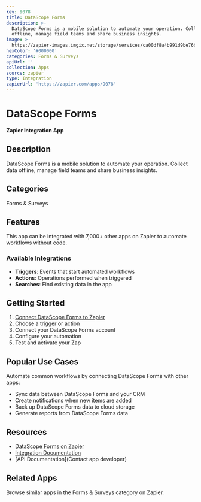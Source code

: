 ```yaml
---
key: 9078
title: DataScope Forms
description: >-
  DataScope Forms is a mobile solution to automate your operation. Collect data
  offline, manage field teams and share business insights.
image: >-
  https://zapier-images.imgix.net/storage/services/ca00df8a4b991d9be76b48693df35da8.png?auto=format%2Ccompress&ixlib=python-3.0.0&q=50
hexColor: '#000000'
categories: Forms & Surveys
apiUrl: ''
collection: Apps
source: zapier
type: Integration
zapierUrl: 'https://zapier.com/apps/9078'
---
```

# DataScope Forms

**Zapier Integration App**

## Description

DataScope Forms is a mobile solution to automate your operation. Collect data offline, manage field teams and share business insights.

## Categories

Forms & Surveys

## Features

This app can be integrated with 7,000+ other apps on Zapier to automate workflows without code.

### Available Integrations

- **Triggers**: Events that start automated workflows
- **Actions**: Operations performed when triggered
- **Searches**: Find existing data in the app

## Getting Started

1. [Connect DataScope Forms to Zapier](https://zapier.com/apps/9078)
2. Choose a trigger or action
3. Connect your DataScope Forms account
4. Configure your automation
5. Test and activate your Zap

## Popular Use Cases

Automate common workflows by connecting DataScope Forms with other apps:

- Sync data between DataScope Forms and your CRM
- Create notifications when new items are added
- Back up DataScope Forms data to cloud storage
- Generate reports from DataScope Forms data

## Resources

- [DataScope Forms on Zapier](https://zapier.com/apps/9078)
- [Integration Documentation](https://zapier.com/apps/9078/integrations)
- [API Documentation](Contact app developer)

## Related Apps

Browse similar apps in the Forms & Surveys category on Zapier.
